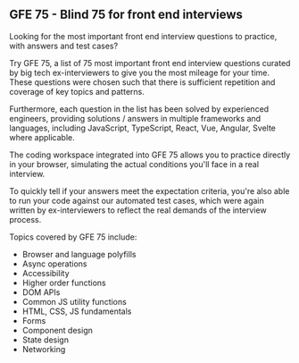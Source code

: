 ## GFE 75 - Blind 75 for front end interviews

Looking for the most important front end interview questions to practice, with answers and test cases?

Try GFE 75, a list of 75 most important front end interview questions curated by big tech ex-interviewers to give you the most mileage for your time. These questions were chosen such that there is sufficient repetition and coverage of key topics and patterns.

Furthermore, each question in the list has been solved by experienced engineers, providing solutions / answers in multiple frameworks and languages, including JavaScript, TypeScript, React, Vue, Angular, Svelte where applicable.

The coding workspace integrated into GFE 75 allows you to practice directly in your browser, simulating the actual conditions you'll face in a real interview.

To quickly tell if your answers meet the expectation criteria, you're also able to run your code against our automated test cases, which were again written by ex-interviewers to reflect the real demands of the interview process.

Topics covered by GFE 75 include:

- Browser and language polyfills
- Async operations
- Accessibility
- Higher order functions
- DOM APIs
- Common JS utility functions
- HTML, CSS, JS fundamentals
- Forms
- Component design
- State design
- Networking

